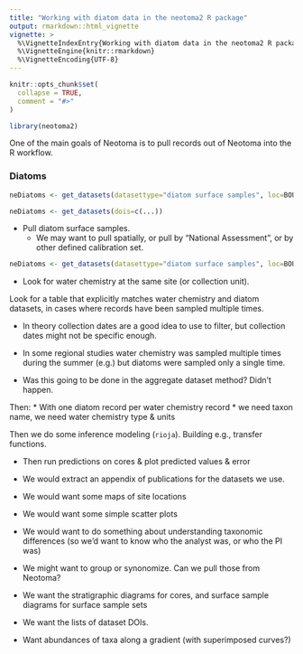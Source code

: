 ```yaml
---
title: "Working with diatom data in the neotoma2 R package"
output: rmarkdown::html_vignette
vignette: >
  %\VignetteIndexEntry{Working with diatom data in the neotoma2 R package}
  %\VignetteEngine{knitr::rmarkdown}
  %\VignetteEncoding{UTF-8}
---
```


```r
knitr::opts_chunk$set(
  collapse = TRUE,
  comment = "#>"
)
```

```r
library(neotoma2)
```


One of the main goals of Neotoma is to pull records out of Neotoma into the R workflow.  

### Diatoms

```r
neDiatoms <- get_datasets(datasettype="diatom surface samples", loc=BOUNDING BOX)

neDiatoms <- get_datasets(dois=c(...))
```

* Pull diatom surface samples.
  * We may want to pull spatially, or pull by "National Assessment", or by other defined calibration set.

```r
neDiatoms <- get_datasets(datasettype="diatom surface samples", loc=BOUNDING BOX)
```

* Look for water chemistry at the same site (or collection unit).

Look for a table that explicitly matches water chemistry and diatom datasets, in cases where records have been sampled multiple times.

* In theory collection dates are a good idea to use to filter, but collection dates might not be specific enough.

* In some regional studies water chemistry was sampled multiple times during the summer (e.g.) but diatoms were sampled only a single time.

* Was this going to be done in the aggregate dataset method?  Didn't happen.

Then:
* With one diatom record per water chemistry record
* we need taxon name, we need water chemistry type & units

Then we do some inference modeling (`rioja`).  Building e.g., transfer functions.

* Then run predictions on cores & plot predicted values & error

* We would extract an appendix of publications for the datasets we use.
* We would want some maps of site locations
* We would want some simple scatter plots
* We would want to do something about understanding taxonomic differences (so we'd want to know who the analyst was, or who the PI was)
* We might want to group or synonomize.  Can we pull those from Neotoma?
* We want the stratigraphic diagrams for cores, and surface sample diagrams for surface sample sets
* We want the lists of dataset DOIs.
* Want abundances of taxa along a gradient (with superimposed curves?)
